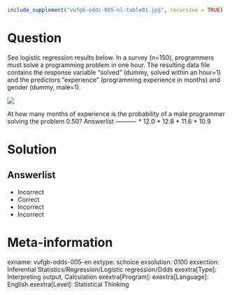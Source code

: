 ```r
include_supplement("vufgb-odds-005-nl-table01.jpg", recursive = TRUE)
```

Question
========

See logistic regression results below. In a survey (n=150), programmers must solve a programming problem in one hour. The resulting data file contains the response variable "solved" (dummy, solved within an hour=1) and the predictors "experience" (programming experience in months) and gender (dummy, male=1).

![](vufgb-odds-005-nl-table01.jpg)
  
At how many months of experience is the probability of a male programmer solving the problem 0.50? 
Answerlist
----------
* 12.0
* 12.8
* 11.6
* 10.9

Solution
========

Answerlist
----------
* Incorrect
* Correct
* Incorrect
* Incorrect

Meta-information
================
exname: vufgb-odds-005-en
extype: schoice
exsolution: 0100
exsection: Inferential Statistics/Regression/Logistic regression/Odds
exextra[Type]: Interpreting output, Calculation
exextra[Program]: 
exextra[Language]: English
exextra[Level]: Statistical Thinking
